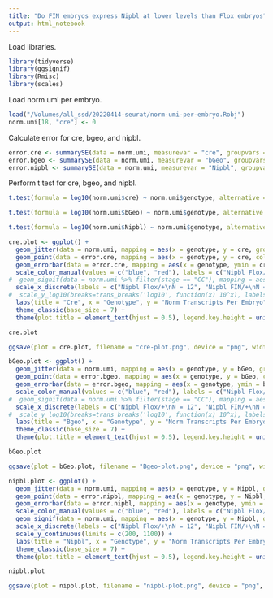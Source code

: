 ```yaml
---
title: "Do FIN embryos express Nipbl at lower levels than Flox embryos?"
output: html_notebook
---
```


Load libraries.
```r
library(tidyverse)
library(ggsignif)
library(Rmisc)
library(scales)
```

Load norm umi per embryo.
```r
load("/Volumes/all_ssd/20220414-seurat/norm-umi-per-embryo.Robj")
norm.umi[18, "cre"] <- 0
```

Calculate error for cre, bgeo, and nipbl.
```r
error.cre <- summarySE(data = norm.umi, measurevar = "cre", groupvars = c("genotype"))
error.bgeo <- summarySE(data = norm.umi, measurevar = "bGeo", groupvars = c("genotype"))
error.nipbl <- summarySE(data = norm.umi, measurevar = "Nipbl", groupvars = c("genotype"))
```

Perform t test for cre, bgeo, and nipbl.
```r
t.test(formula = log10(norm.umi$cre) ~ norm.umi$genotype, alternative = "two.sided", paired = FALSE, conf.level = 0.95)
```

```r
t.test(formula = log10(norm.umi$bGeo) ~ norm.umi$genotype, alternative = "two.sided", paired = FALSE, conf.level = 0.95)
```

```r
t.test(formula = log10(norm.umi$Nipbl) ~ norm.umi$genotype, alternative = "two.sided", paired = FALSE, conf.level = 0.95)
```

```r
cre.plot <- ggplot() +
  geom_jitter(data = norm.umi, mapping = aes(x = genotype, y = cre, group = genotype), width = 0.1, size = 0.5) +
  geom_point(data = error.cre, mapping = aes(x = genotype, y = cre, color = genotype, group = genotype), position = position_nudge(x = 0.15), size = 1) +
  geom_errorbar(data = error.cre, mapping = aes(x = genotype, ymin = cre-ci, ymax = cre+ci, color = genotype, group = genotype), width = 0.05, position = position_nudge(x = 0.15)) +
  scale_color_manual(values = c("blue", "red"), labels = c("Nipbl Flox/+", "Nipbl FIN/+")) + 
#  geom_signif(data = norm.umi %>% filter(stage == "CC"), mapping = aes(x = genotype, y = Nipbl, group = genotype), xmin = 1.15, xmax = 2.15, y_position = 3.05, annotation = "***", size = 0.33, textsize = 3.5) +
  scale_x_discrete(labels = c("Nipbl Flox/+\nN = 12", "Nipbl FIN/+\nN = 14")) +
#  scale_y_log10(breaks=trans_breaks('log10', function(x) 10^x), labels=trans_format('log10', math_format(10^.x))) +
  labs(title = "Cre", x = "Genotype", y = "Norm Transcripts Per Embryo", color = "95% CI Mean", tag = "A") +
  theme_classic(base_size = 7) +
  theme(plot.title = element_text(hjust = 0.5), legend.key.height = unit(7, "pt"), plot.tag = element_text(size = 9, face = "bold"), legend.position = "right")

cre.plot

ggsave(plot = cre.plot, filename = "cre-plot.png", device = "png", width = 3.25, height = 2.25)
```

```r
bGeo.plot <- ggplot() +
  geom_jitter(data = norm.umi, mapping = aes(x = genotype, y = bGeo, group = genotype), width = 0.1, size = 0.5) +
  geom_point(data = error.bgeo, mapping = aes(x = genotype, y = bGeo, color = genotype, group = genotype), position = position_nudge(x = 0.15), size = 1) +
  geom_errorbar(data = error.bgeo, mapping = aes(x = genotype, ymin = bGeo-ci, ymax = bGeo+ci, color = genotype, group = genotype), width = 0.05, position = position_nudge(x = 0.15)) +
  scale_color_manual(values = c("blue", "red"), labels = c("Nipbl Flox/+", "Nipbl FIN/+")) + 
#  geom_signif(data = norm.umi %>% filter(stage == "CC"), mapping = aes(x = genotype, y = Nipbl, group = genotype), xmin = 1.15, xmax = 2.15, y_position = 3.05, annotation = "***", size = 0.33, textsize = 3.5) +
  scale_x_discrete(labels = c("Nipbl Flox/+\nN = 12", "Nipbl FIN/+\nN = 14")) +
#  scale_y_log10(breaks=trans_breaks('log10', function(x) 10^x), labels=trans_format('log10', math_format(10^.x))) +
  labs(title = "Bgeo", x = "Genotype", y = "Norm Transcripts Per Embryo", color = "95% CI Mean", tag = "B") +
  theme_classic(base_size = 7) +
  theme(plot.title = element_text(hjust = 0.5), legend.key.height = unit(7, "pt"), plot.tag = element_text(size = 9, face = "bold"), legend.position = "right")

bGeo.plot

ggsave(plot = bGeo.plot, filename = "Bgeo-plot.png", device = "png", width = 3.25, height = 2.25)
```

```r
nipbl.plot <- ggplot() +
  geom_jitter(data = norm.umi, mapping = aes(x = genotype, y = Nipbl, group = genotype), width = 0.1, size = 0.5) +
  geom_point(data = error.nipbl, mapping = aes(x = genotype, y = Nipbl, color = genotype, group = genotype), position = position_nudge(x = 0.15), size = 1) +
  geom_errorbar(data = error.nipbl, mapping = aes(x = genotype, ymin = Nipbl-ci, ymax = Nipbl+ci, color = genotype, group = genotype), width = 0.05, position = position_nudge(x = 0.15)) +
  scale_color_manual(values = c("blue", "red"), labels = c("Nipbl Flox/+", "Nipbl FIN/+")) + 
  geom_signif(data = norm.umi, mapping = aes(x = genotype, y = Nipbl, group = genotype), xmin = 1.15, xmax = 2.15, y_position = 1000, annotation = "P=6.277e-10", size = 0.33, textsize = 2.3) +
  scale_x_discrete(labels = c("Nipbl Flox/+\nN = 12", "Nipbl FIN/+\nN = 14")) +
  scale_y_continuous(limits = c(200, 1100)) +
  labs(title = "Nipbl", x = "Genotype", y = "Norm Transcripts Per Embryo", color = "95% CI Mean", tag = "C") +
  theme_classic(base_size = 7) +
  theme(plot.title = element_text(hjust = 0.5), legend.key.height = unit(7, "pt"), plot.tag = element_text(size = 9, face = "bold"), legend.position = "right")

nipbl.plot

ggsave(plot = nipbl.plot, filename = "nipbl-plot.png", device = "png", width = 3.25, height = 2.25)
```

